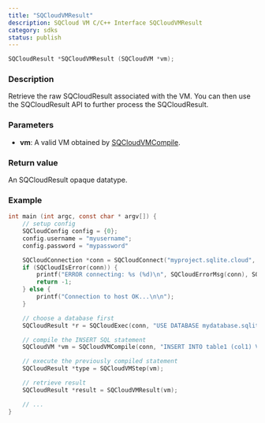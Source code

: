 ```yaml
---
title: "SQCloudVMResult"
description: SQCloud VM C/C++ Interface SQCloudVMResult
category: sdks
status: publish
---
```


```c
SQCloudResult *SQCloudVMResult (SQCloudVM *vm);
```

### Description
Retrieve the raw SQCloudResult associated with the VM. You can then use the SQCloudResult API to further process the SQCloudResult.

### Parameters
* **vm**: A valid VM obtained by [SQCloudVMCompile](/docs/sqlite-cloud/sdks/c/sqcloudvmcompile).


### Return value
An SQCloudResult opaque datatype.

### Example
```c
int main (int argc, const char * argv[]) {
    // setup config
    SQCloudConfig config = {0};
    config.username = "myusername";
    config.password = "mypassword"

    SQCloudConnection *conn = SQCloudConnect("myproject.sqlite.cloud", SQCLOUD_DEFAULT_PORT, &config);
    if (SQCloudIsError(conn)) {
        printf("ERROR connecting: %s (%d)\n", SQCloudErrorMsg(conn), SQCloudErrorCode(conn));
        return -1;
    } else {
        printf("Connection to host OK...\n\n");
    }

    // choose a database first
    SQCloudResult *r = SQCloudExec(conn, "USE DATABASE mydatabase.sqlite;");

    // compile the INSERT SQL statement
    SQCloudVM *vm = SQCloudVMCompile(conn, "INSERT INTO table1 (col1) VALUES ('Hello World');", -1, NULL);

    // execute the previously compiled statement
    SQCloudResult *type = SQCloudVMStep(vm);

    // retrieve result
    SQCloudResult *result = SQCloudVMResult(vm);

    // ...
}
```